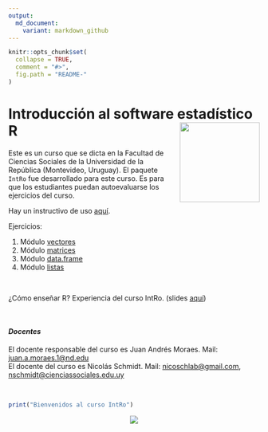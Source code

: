 ```yaml
---
output:
  md_document:
    variant: markdown_github
---
```


<!-- README.md is generated from README.Rmd. Please edit that file -->

```r
knitr::opts_chunk$set(
  collapse = TRUE,
  comment = "#>",
  fig.path = "README-"
)
```

# Introducción al software estadístico R <img src="logo.png" style="margin-left:10px;margin-bottom:5px;" width="160" align="right"></a>



Este es un curso que se dicta en la Facultad de Ciencias Sociales de la
Universidad de la República (Montevideo, Uruguay). El paquete `IntRo` fue desarrollado para este curso. Es para que los estudiantes puedan autoevaluarse los ejercicios del curso. 

Hay un instructivo de uso [aquí](http://bit.ly/2DZpNF3).


Ejercicios:

1. Módulo [vectores](http://bit.ly/2TP3xlX)
2. Módulo [matrices](http://bit.ly/2Qq74Ik)
3. Módulo [data.frame](http://bit.ly/2TOUfGx)
4. Módulo [listas](http://bit.ly/2KDAtJL)

 <br />

¿Cómo enseñar R? Experiencia del curso IntRo. (slides [aquí](http://bit.ly/2Ri6KsF))

 <br />

#### *_Docentes_*
El docente responsable del curso es Juan Andrés Moraes. Mail: <juan.a.moraes.1@nd.edu>  
El docente del curso es Nicolás Schmidt. Mail: <nicoschlab@gmail.com>,
<nschmidt@cienciassociales.edu.uy>


<br />
```r
print("Bienvenidos al curso IntRo")
```





<center><img src="https://raw.githubusercontent.com/Nicolas-Schmidt/IntRo/master/animation.gif"></a></center>



